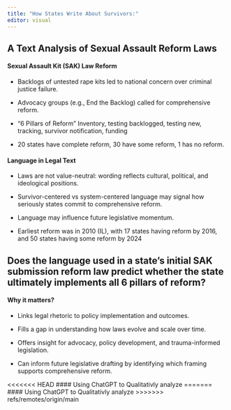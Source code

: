 ```yaml
---
title: "How States Write About Survivors:"
editor: visual
---
```


## A Text Analysis of Sexual Assault Reform Laws

#### Sexual Assault Kit (SAK) Law Reform

-   Backlogs of untested rape kits led to national concern over criminal justice failure.

-   Advocacy groups (e.g., End the Backlog) called for comprehensive reform.

-   "6 Pillars of Reform" Inventory, testing backlogged, testing new, tracking, survivor notification, funding

-   20 states have complete reform, 30 have some reform, 1 has no reform.

#### Language in Legal Text

-   Laws are not value-neutral: wording reflects cultural, political, and ideological positions.

-   Survivor-centered vs system-centered language may signal how seriously states commit to comprehensive reform.

-   Language may influence future legislative momentum.

-   Earliest reform was in 2010 (IL), with 17 states having reform by 2016, and 50 states having some reform by 2024

## **Does the language used in a state’s initial SAK submission reform law predict whether the state ultimately implements all 6 pillars of reform?**

#### Why it matters?

-   Links legal rhetoric to policy implementation and outcomes.

-   Fills a gap in understanding how laws evolve and scale over time.

-   Offers insight for advocacy, policy development, and trauma-informed legislation.

-   Can inform future legislative drafting by identifying which framing supports comprehensive reform.

<<<<<<< HEAD
#### Using ChatGPT to Qualitativly analyze
=======
#### Using ChatGPT to Qualitativly analyze 
>>>>>>> refs/remotes/origin/main
